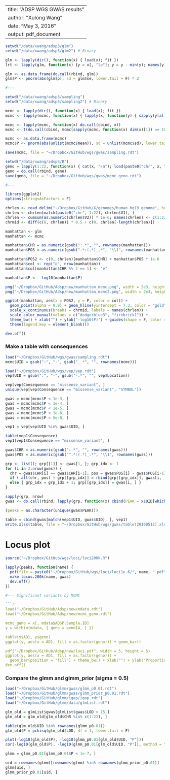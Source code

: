 --
title: "ADSP WGS GWAS results"
author: "Xulong Wang"
date: "May 3, 2016"
output: pdf_document
---

```r

setwd("/data/xwang/adsp3/glm")
setwd("/data/xwang/adsp3/glm2") # Binary

glm <- lapply(dir(), function(x) { load(x); fit })
lrt <- lapply(glm, function(x) {y = x[, "lp"]; y = y - min(y); names(y) = rownames(x); y})

glm <- as.data.frame(do.call(rbind, glm))
glm$P <- pnorm(abs(glm$p), sd = glm$se, lower.tail = F) * 2

#---

setwd("/data/xwang/adsp3/sampling")
setwd("/data/xwang/adsp3/sampling2") # Binary

mcmc <- lapply(dir(), function(x) { load(x); fit })
mcmc <- lapply(mcmc, function(x) { lapply(x, function(y) { sapply(y[all(! grepl("Error", y))], function(z) z["p", ]) }) })

mcmc <- lapply(mcmc, function(x) do.call(cbind, x))
mcmc <- t(do.call(cbind, mcmc[sapply(mcmc, function(x) dim(x)[1]) == 10]))

mcmc <- as.data.frame(mcmc)
mcmc$P <- pnorm(abs(unlist(mcmc$mean)), sd = unlist(mcmc$sd), lower.tail = F) * 2

save(mcmc, file = "~/Dropbox/GitHub/wgs/gwas/sampling.rdt")

setwd("/data/xwang/adsp3/R")
geno = lapply(1:22, function(x) { cat(x, "\n"); load(paste0("chr", x, ".rdt")); geno[rownames(geno) %in% rownames(mcmc), ] })
geno = do.call(rbind, geno)
save(geno, file = "~/Dropbox/GitHub/wgs/gwas/mcmc_geno.rdt")

#---

library(ggplot2)
options(stringsAsFactors = F)

chrlen <- read.delim("~/Dropbox/GitHub/X/genomes/human.hg19.genome", header = F)
chrlen <- chrlen[match(paste0("chr", 1:22), chrlen$V1), ]
chrlen <- cumsum(as.numeric(chrlen$V2)) * 1e-6; names(chrlen) <- c(1:22)
chrmid <- diff(c(0, chrlen)) * 0.5 + c(0, chrlen[-length(chrlen)])

manhattan <- glm
manhattan <- mcmc

manhattan$CHR = as.numeric(gsub(":.*", "", rownames(manhattan)))
manhattan$POS = as.numeric(gsub(".*:(.*)_.*", "\\1", rownames(manhattan)))

manhattan$POS2 <- c(0, chrlen)[manhattan$CHR] + manhattan$POS * 1e-6
manhattan$col <- rep("o", nrow(manhattan))
manhattan$col[manhattan$CHR %% 2 == 1] <- "e"

manhattan$P <- -log10(manhattan$P)

png("~/Dropbox/GitHub/Adsp/new/manhattan_mcmc.png", width = 2e3, height = 1e3, res = 200)
png("~/Dropbox/GitHub/Adsp/new/manhattan_mcmc2.png", width = 2e3, height = 1e3, res = 200)

ggplot(manhattan, aes(x = POS2, y = P, color = col)) + 
  geom_point(alpha = 0.9) + geom_hline(yintercept = 7.3, color = "gold") +
  scale_x_continuous(breaks = chrmid, labels = names(chrlen)) + 
  scale_color_manual(values = c("dodgerblue3", "firebrick1")) + 
  theme_bw() + xlab("") + ylab("-log10(P)") + guides(shape = F, color = F) +
  theme(legend.key = element_blank())

dev.off()

```

### Make a table with consequences

```r

load("~/Dropbox/GitHub/wgs/gwas/sampling.rdt")
mcmc$UID = gsub(":", "-", gsub("_.*", "", rownames(mcmc)))

load("~/Dropbox/GitHub/wgs/vep/vep.rdt")
vep$UID = gsub(":", "-", gsub("-.*", "", vep$Location))

vep[vep$Consequence == "missense_variant", ]
unique(vep[vep$Consequence == "missense_variant", "SYMBOL"])

gwas = mcmc[mcmc$P < 1e-3, ]
gwas = mcmc[mcmc$P < 1e-4, ]
gwas = mcmc[mcmc$P < 1e-5, ]
gwas = mcmc[mcmc$P < 1e-6, ]
gwas = mcmc[mcmc$P < 5e-8, ]

vep1 = vep[vep$UID %in% gwas$UID, ]

table(vep1$Consequence)
vep1[vep1$Consequence == "missense_variant", ]

gwas$CHR = as.numeric(gsub(":.*", "", rownames(gwas)))
gwas$POS = as.numeric(gsub("^.*:(.*)_.*", "\\1", rownames(gwas)))

grp <- list(); grp[[1]] <- gwas[1, ]; grp_idx <- 1
for (i in 2:nrow(gwas)) {
  chr = gwas$CHR[i] == gwas$CHR[i-1]; pos = gwas$POS[i] - gwas$POS[i-1] < 1e6
  if ( all(chr, pos) ) grp[[grp_idx]] = rbind(grp[[grp_idx]], gwas[i, ])
  else { grp_idx = grp_idx + 1; grp[[grp_idx]] = gwas[i, ] }
}

sapply(grp, nrow)
gwas <- do.call(rbind, lapply(grp, function(x) cbind(PEAK = x$UID[which.min(x$P)], x)))

(peaks = as.character(unique(gwas$PEAK)))

table = cbind(gwas[match(vep1$UID, gwas$UID), ], vep1)
write.xlsx(table, file = "~/Dropbox/GitHub/wgs/gwas/table(20160512).xlsx", sheetName = "P(1e-6)")

```

# Locus plot 

```r

source("~/Dropbox/GitHub/wgs/loci/loci200k.R")

lapply(peaks, function(name) {
  pdf(file = paste0("~/Dropbox/GitHub/wgs/loci/loci1e-6/", name, ".pdf"))
  make.locus.200k(name, gwas)
  dev.off()
})

#--- Significant variants by MCMC

```r

load("~/Dropbox/GitHub/Adsp/new/mdata.rdt")
load("~/Dropbox/GitHub/Adsp/new/mcmc_geno.rdt")

mcmc_geno = x[, mdata$ADSP.Sample.ID]
y = within(mdata, { geno = geno[4, ] })

table(y$AD1, y$geno)
ggplot(y, aes(x = AD1, fill = as.factor(geno))) + geom_bar()

pdf("~/Dropbox/GitHub/Adsp/new/loci.pdf", width = 5, height = 5)
ggplot(y, aes(x = AD1, fill = as.factor(geno))) + 
  geom_bar(position = "fill") + theme_bw() + xlab("") + ylab("Proportion") 
dev.off()

```

### Compare the glmm and glmm_prior (sigma = 0.5)

```r

load("~/Dropbox/GitHub/glmm/gwas/glmm_p0.01.rdt")
load("~/Dropbox/GitHub/glmm/gwas/glmm_prior_p0.01.rdt")
load("~/Dropbox/GitHub/glmm/igap/igap.rdt")
load("~/Dropbox/GitHub/glmm/data/glmList.rdt")

glm_old = glmList$gwas[glmList$gwas$LOD > 15,]
glm_old = glm_old[glm_old$CHR %in% c(1:22), ]

table(glm_old$UID %in% rownames(glmm_p0.01))
glm_old$P = pchisq(glm_old$LOD, df = 1, lower.tail = F)

plot(-log10(glm_old$P), -log10(glmm_p0.01[glm_old$UID, "P"]))
cor(-log10(glm_old$P), -log10(glmm_p0.01[glm_old$UID, "P"]), method = "spearman")

glmm = glmm_p0.01[glmm_p0.01$P < 1e-7, ]

uid = rownames(glmm)[rownames(glmm) %in% rownames(glmm_prior_p0.01)]
glmm[uid, ]
glmm_prior_p0.01[uid, ]

```
